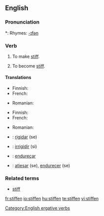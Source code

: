==English==

===Pronunciation===
*: Rhymes: [[Rhymes:English:-ɪfən|-ɪfən]]

===Verb===
{{en-verb}}

# {{transitive}} To make [[stiff]].
# {{intransitive}} To become [[stiff]].

====Translations====
{{trans-top|To make stiff}}
* Finnish: {{t-|fi|jäykistää}}
* French: {{t+|fr|raidir}}
{{trans-mid}}
* Romanian: {{t-|ro|întări}}
{{trans-bottom}}

{{trans-top|To become stiff}}
* Finnish: {{t-|fi|jäykistyä}}
* French: {{t+|fr|raidir}}
{{trans-mid}}
* Romanian: {{t-|ro|întări}}
{{trans-bottom}}

{{checktrans-top}}
* {{ttbc|Interlingua}}: [[rigidar]] (se)
* {{ttbc|Italian}}: [[irrigidir]] (si)
{{checktrans-mid}}
* {{ttbc|Portuguese}}: [[endureçar]]
* {{ttbc|Spanish}}: [[atiesar]] (se), [[endurecer]] (se)
{{checktrans-bottom}}

===Related terms===
* [[stiff]]

[[Category:English ergative verbs]]

[[fr:stiffen]]
[[io:stiffen]]
[[hu:stiffen]]
[[te:stiffen]]
[[vi:stiffen]]